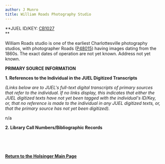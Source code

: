 ```yaml
---
author: J Munro
title: William Roads Photography Studio
---
```

**JUEL ID/KEY: [CB1027](http://juel.iath.virginia.edu/public_cb?cb=CB1027 "CB1027")  
**

William Roads studio is one of the earliest Charlottesville photography studios, with photographer Roads ([P48015](http://juel.iath.virginia.edu/public_person?person=48015 "P48015")) having images dating from the 1860s. The exact dates of operation are not yet known. Address not yet known. 

**PRIMARY SOURCE INFORMATION** 

**1\. References to the Individual in the JUEL Digitized Transcripts**

_(Links below are to JUEL's full-text digital transcripts of primary sources that refer to the individual. If no links display, this indicates that either the JUEL digitized texts have not yet been tagged with the individual's ID/Key, or, that no reference is made to the individual in any JUEL digitized texts, or, that the primary source has not yet been digitized)._   

n/a 

**2\. Library Call Numbers/Bibliographic Records**

_[  
](https://catalog.hathitrust.org/Record/101954103 "Charlottesville City Directory 1914-15")[](https://catalog.hathitrust.org/Record/101954103 "Charlottesville City Directory 1914-15")_

 [](http://search.lib.virginia.edu/catalog/u6371432)

**[Return to the Holsinger Main Page](http://juel.iath.virginia.edu/node/980 "Return to the Holsinger Main Page")**

 **[](http://search.lib.virginia.edu/catalog/u6371432)**